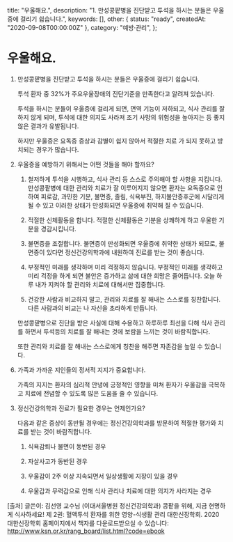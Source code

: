   title: "우울해요.",
  description: "1. 만성콩팥병을 진단받고 투석을 하시는 분들은 우울증에 걸리기 쉽습니다.",
  keywords: [],
  other: { status: "ready", createdAt: "2020-09-08T00:00:00Z" },
  category: "예방·관리",
};

# 우울해요.

1. 만성콩팥병을 진단받고 투석을 하시는 분들은 우울증에 걸리기 쉽습니다.

   투석 환자 중 32%가 주요우울장애의 진단기준을 만족한다고 알려져 있습니다.

   투석을 하시는 분들이 우울증에 걸리게 되면, 면역 기능이 저하되고, 식사 관리를 잘 하지 않게 되며, 투석에 대한 의지도 사라져 조기 사망의 위험성을 높아지는 등 좋지 않은 결과가 유발됩니다.

   하지만 우울증은 요독증 증상과 감별이 쉽지 않아서 적절한 치료 가 되지 못하고 방치되는 경우가 많습니다.

2. 우울증을 예방하기 위해서는 어떤 것들을 해야 할까요?

   1. 철저하게 투석을 시행하고, 식사 관리 등 스스로 주의해야 할 사항을 지킵니다.
      만성콩팥병에 대한 관리와 치료가 잘 이루어지지 않으면 환자는 요독증으로 인하여 피로감, 과민한 기분, 불면증, 졸림, 식욕부진, 하지불안증후군에 시달리게 될 수 있고 이러한 상태가 만성화되면 우울증에 취약해 질 수 있습니다.

   2. 적절한 신체활동을 합니다.
      적절한 신체활동은 기분을 상쾌하게 하고 우울한 기분을 경감시킵니다.

   3. 불면증을 조절합니다.
      불면증이 만성화되면 우울증에 취약한 상태가 되므로, 불면증이 있다면 정신건강의학과에 내원하여 진료를 받는 것이 좋습니다.

   4. 부정적인 미래를 생각하며 미리 걱정하지 않습니다.
      부정적인 미래를 생각하고 미리 걱정을 하게 되면 불안은 증가하고 삶에 대한 희망은 줄어듭니다. 오늘 하루 내가 지켜야 할 관리와 치료에 대해서만 집중합니다.

   5. 건강한 사람과 비교하지 말고, 관리와 치료를 잘 해내는 스스로를 칭찬합니다.
      다른 사람과의 비교는 나 자신을 초라하게 만듭니다.

   만성콩팥병으로 진단을 받은 사실에 대해 수용하고 하루하루 최선을 다해 식사 관리를 하면서 투석등의 치료를 잘 해내는 것에 보람을 느끼는 것이 바람직합니다.

   또한 관리와 치료를 잘 해내는 스스로에게 칭찬을 해주면 자존감을 높일 수 있습니다.

6) 가족과 가까운 지인들의 정서적 지지가 중요합니다.

   가족의 지지는 환자의 심리적 안녕에 긍정적인 영향을 미쳐 환자가 우울감을 극복하고 치료에 전념할 수 있도록 많은 도움을 줄 수 있습니다.

3. 정신건강의학과 진료가 필요한 경우는 언제인가요?

   다음과 같은 증상이 동반될 경우에는 정신건강의학과를 방문하여 적절한 평가와 치료를 받는 것이 바람직합니다.

   1. 식욕감퇴나 불면이 동반된 경우
   2. 자살사고가 동반된 경우
   3. 우울감이 2주 이상 지속되면서 일상생활에 지장이 있을 경우

   4. 우울감과 무력감으로 인해 식사 관리나 치료에 대한 의지가 사라지는 경우

[출처] 글쓴이: 김선영 교수님 (이대서울병원 정신건강의학과)
콩팥을 위해, 지금 현명하게 식사하세요!
제 2권: 혈액투석 환자를 위한 영양-식생활 관리
대한신장학회. 2020
대한신장학회 홈페이지에서 책자를 다운로드받으실 수 있습니다: http://www.ksn.or.kr/rang_board/list.html?code=ebook
